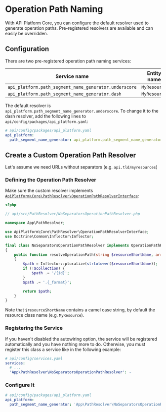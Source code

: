 # Operation Path Naming

With API Platform Core, you can configure the default resolver used to generate operation paths.
Pre-registered resolvers are available and can easily be overridden.

## Configuration

There are two pre-registered operation path naming services:

| Service name                                          | Entity name  | Path result     |
| ----------------------------------------------------- | ------------ | --------------- |
| `api_platform.path_segment_name_generator.underscore` | `MyResource` | `/my_resources` |
| `api_platform.path_segment_name_generator.dash`       | `MyResource` | `/my-resources` |

The default resolver is `api_platform.path_segment_name_generator.underscore`.
To change it to the dash resolver, add the following lines to `api/config/packages/api_platform.yaml`:

```yaml
# api/config/packages/api_platform.yaml
api_platform:
  path_segment_name_generator: api_platform.path_segment_name_generator.dash
```

## Create a Custom Operation Path Resolver

Let's assume we need URLs without separators (e.g. `api.tld/myresources`)

### Defining the Operation Path Resolver

Make sure the custom resolver implements [`ApiPlatform\Core\PathResolver\OperationPathResolverInterface`](https://github.com/api-platform/core/blob/master/src/PathResolver/OperationPathResolverInterface.php):

```php
<?php

// api/src/PathResolver/NoSeparatorsOperationPathResolver.php

namespace App\PathResolver;

use ApiPlatform\Core\PathResolver\OperationPathResolverInterface;
use Doctrine\Common\Inflector\Inflector;

final class NoSeparatorsOperationPathResolver implements OperationPathResolverInterface
{
    public function resolveOperationPath(string $resourceShortName, array $operation, bool $collection) : string
    {
        $path = Inflector::pluralize(strtolower($resourceShortName));
        if (!$collection) {
            $path .= '/{id}';
        }
        $path .= '.{_format}';

        return $path;
    }
}
```

Note that `$resourceShortName` contains a camel case string, by default the resource class name (e.g. `MyResource`).

### Registering the Service

If you haven't disabled the autowiring option, the service will be registered automatically and you have nothing more to
do.
Otherwise, you must register this class a service like in the following example:

```yaml
# api/config/services.yaml
services:
  # ...
  'App\PathResolver\NoSeparatorsOperationPathResolver': ~
```

### Configure It

```yaml
# api/config/packages/api_platform.yaml
api_platform:
  path_segment_name_generator: 'App\PathResolver\NoSeparatorsOperationPathResolver'
```
